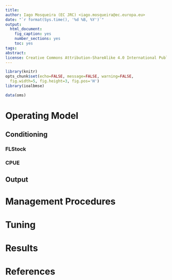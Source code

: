 ```yaml
---
title: 
author: Iago Mosqueira (EC JRC) <iago.mosqueira@ec.europa.eu>
date: "`r format(Sys.time(), '%d %B, %Y')`"
output:
  html_document:
    fig_caption: yes
    number_sections: yes
    toc: yes
tags:
abstract:
license: Creative Commons Attribution-ShareAlike 4.0 International Public License
---
```


```r
library(knitr)
opts_chunk$set(echo=FALSE, message=FALSE, warning=FALSE,
  fig.width=5, fig.height=3, fig.pos='H')
library(ioalbmse)
```

```r
data(oms)
```


# Operating Model

## Conditioning

### FLStock

### CPUE

## Output


# Management Procedures

# Tuning

# Results

# References
